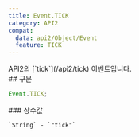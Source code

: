 ```yaml
---
title: Event.TICK
category: API2
compat:
  data: api2/Object/Event
  feature: TICK
---
```


<Section>
  API2의 [`tick`](/api2/tick) 이벤트입니다.
</Section>
<Section>
  ## 구문

  ~~~js
  Event.TICK;
  ~~~

  <Section>
    ### 상수값

    `String` - `"tick"`
  </Section>
</Section>